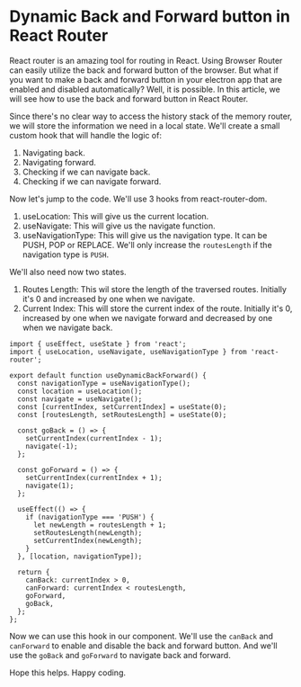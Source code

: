 # Dynamic Back and Forward button in React Router

React router is an amazing tool for routing in React. Using Browser Router can easily utilize the back and forward button of the browser. But what if you want to make a back and forward button in your electron app that are enabled and disabled automatically? Well, it is possible. In this article, we will see how to use the back and forward button in React Router.

Since there's no clear way to access the history stack of the memory router, we will store the information we need in a local state. 
We'll create a small custom hook that will handle the logic of:
1. Navigating back.
2. Navigating forward.
3. Checking if we can navigate back.
4. Checking if we can navigate forward.


Now let's jump to the code. We'll use 3 hooks from react-router-dom.
1. useLocation: This will give us the current location.
2. useNavigate: This will give us the navigate function.
3. useNavigationType: This will give us the navigation type. It can be PUSH, POP or REPLACE. We'll only increase the `routesLength` if the navigation type is `PUSH`.

We'll also need now two states.
1. Routes Length: This wil store the length of the traversed routes. Initially it's 0 and increased by one when we navigate.
2. Current Index: This will store the current index of the route. Initially it's 0, increased by one when we navigate forward and decreased by one when we navigate back.



```
import { useEffect, useState } from 'react';
import { useLocation, useNavigate, useNavigationType } from 'react-router';

export default function useDynamicBackForward() {
  const navigationType = useNavigationType();
  const location = useLocation();
  const navigate = useNavigate();
  const [currentIndex, setCurrentIndex] = useState(0);
  const [routesLength, setRoutesLength] = useState(0);

  const goBack = () => {
    setCurrentIndex(currentIndex - 1);
    navigate(-1);
  };

  const goForward = () => {
    setCurrentIndex(currentIndex + 1);
    navigate(1);
  };

  useEffect(() => {
    if (navigationType === 'PUSH') {
      let newLength = routesLength + 1;
      setRoutesLength(newLength);
      setCurrentIndex(newLength);
    }
  }, [location, navigationType]);

  return {
    canBack: currentIndex > 0,
    canForward: currentIndex < routesLength,
    goForward,
    goBack,
  };
};
```

Now we can use this hook in our component. We'll use the `canBack` and `canForward` to enable and disable the back and forward button. And we'll use the `goBack` and `goForward` to navigate back and forward.

Hope this helps. Happy coding.

